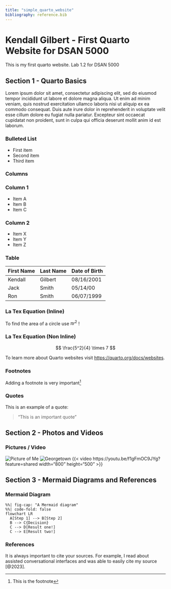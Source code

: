 ```yaml
---
title: "simple_quarto_website"
bibliography: reference.bib
---
```


# Kendall Gilbert - First Quarto Website for DSAN 5000
This is my first quarto website. Lab 1.2 for DSAN 5000 

## Section 1 - Quarto Basics

Lorem ipsum dolor sit amet, consectetur adipiscing elit, sed do eiusmod tempor incididunt ut labore et dolore magna aliqua. Ut enim ad minim veniam, quis nostrud exercitation ullamco laboris nisi ut aliquip ex ea commodo consequat. Duis aute irure dolor in reprehenderit in voluptate velit esse cillum dolore eu fugiat nulla pariatur. Excepteur sint occaecat cupidatat non proident, sunt in culpa qui officia deserunt mollit anim id est laborum.

### Bulleted List

- First item
- Second item
- Third item

### Columns
::: {layout-ncol=2}

### Column 1

- Item A
- Item B
- Item C

### Column 2

- Item X
- Item Y
- Item Z
:::

### Table
| First Name| Last Name | Date of Birth |
|----------|----------|----------|
| Kendall | Gilbert | 08/16/2001 |
| Jack | Smith | 05/14/00 |
| Ron | Smith | 06/07/1999 |

### La Tex Equation (Inline)

To find the area of a circle use $\pi r^2$ !

### La Tex Equation (Non Inline)

$$
\frac{5^2}{4} \times 7
$$


To learn more about Quarto websites visit <https://quarto.org/docs/websites>.

### Footnotes

Adding a footnote is very important[^1]

### Quotes 

This is an example of a quote: 

>"This is an important quote"

## Section 2 - Photos and Videos

### Pictures / Video
![Picture of Me](picture1.jpg)
![Georgetown](georgetown.jpg)
{{< video https://youtu.be/f1gFmOC9JYg?feature=shared width=“800” height=“500” >}}

## Section 3 - Mermaid Diagrams and References

### Mermaid Diagram

```mermaid
%%| fig-cap: "A Mermaid diagram"
%%| code-fold: false
flowchart LR
  A[Step 1] --> B[Step 2]
  B --> C{Decision}
  C --> D[Result one!]
  C --> E[Result two!]
```

### References

It is always important to cite your sources. For example, I read about assisted conversational interfaces and was able to easily cite my source [@2023].

[^1]: This is the footnote

